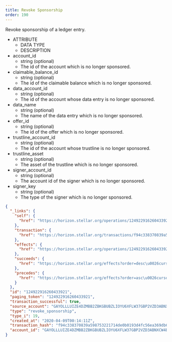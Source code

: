 ```yaml
---
title: Revoke Sponsorship
order: 190
---
```



Revoke sponsorship of a ledger entry.

<AttributeTable>


- ATTRIBUTE
  - DATA TYPE
  - DESCRIPTION
- account_id
  - string (optional)
  - The id of the account which is no longer sponsored.
- claimable_balance_id
  - string (optional)
  - The id of the claimable balance which is no longer sponsored.
- data_account_id
  - string (optional)
  - The id of the account whose data entry is no longer sponsored.
- data_name
  - string (optional)
  - The name of the data entry which is no longer sponsored.
- offer_id
  - string (optional)
  - The id of the offer which is no longer sponsored.
- trustline_account_id
  - string (optional)
  - The id of the account whose trustline is no longer sponsored.
- trustline_asset
  - string (optional)
  - The asset of the trustline which is no longer sponsored.
- signer_account_id
  - string (optional)
  - The account id of the signer which is no longer sponsored.
- signer_key
  - string (optional)
  - The type of the signer which is no longer sponsored.

</AttributeTable>


<ExampleResponse>


```json
{
  "_links": {
    "self": {
      "href": "https://horizon.stellar.org/operations/124922916260433921"
    },
    "transaction": {
      "href": "https://horizon.stellar.org/transactions/f94c338370839a598753221714de0b0193d4fc56ea369db6efe88f18669cc5a1"
    },
    "effects": {
      "href": "https://horizon.stellar.org/operations/124922916260433921/effects"
    },
    "succeeds": {
      "href": "https://horizon.stellar.org/effects?order=desc\u0026cursor=124922916260433921"
    },
    "precedes": {
      "href": "https://horizon.stellar.org/effects?order=asc\u0026cursor=124922916260433921"
    }
  },
  "id": "124922916260433921",
  "paging_token": "124922916260433921",
  "transaction_successful": true,
  "source_account": "GAYOLLLUIZE4DZMBB2ZBKGBUBZLIOYU6XFLW37GBP2VZD3ABNXCW4BVA",
  "type": "revoke_sponsorship",
  "type_i": 19,
  "created_at": "2020-04-09T00:14:11Z",
  "transaction_hash": "f94c338370839a598753221714de0b0193d4fc56ea369db6efe88f18669cc5a1",
  "account_id": "GAYOLLLUIZE4DZMBB2ZBKGBUBZLIOYU6XFLW37GBP2VZD3ABNXCW4BVA"
}
```

</ExampleResponse>

